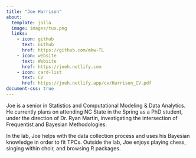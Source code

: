 ```yaml
---
title: "Joe Harrison"
about:
  template: jolla
  image: images/tux.png
  links:
    - icon: github
      text: Github
      href: https://github.com/mkw-TL
    - icon: website
      text: Website
      href: https://joeh.netlify.com
    - icon: card-list
      text: CV
      href: https://joeh.netlify.app/cv/Harrison_CV.pdf
document-css: true
---
```


Joe is a senior in Statistics and Computational Modeling & Data Analytics. 
He currently plans on attending NC State in the Spring as a PhD student, under the direction of Dr. Ryan Martin, 
investigating the intersection of Frequentist and Bayesian Methodologies. 

In the lab, Joe helps with the data collection process and uses his Bayesian knowledge
in order to fit TPCs. 
Outside the lab, Joe enjoys playing chess, singing within choir, and browsing R packages. 